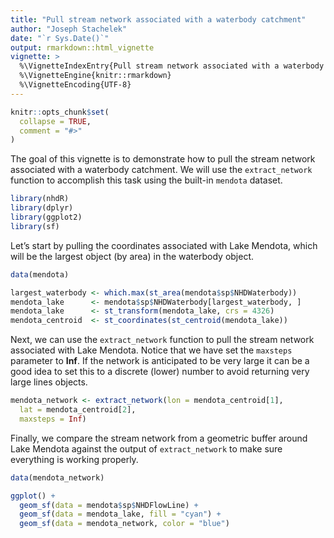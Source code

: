 ```yaml
---
title: "Pull stream network associated with a waterbody catchment"
author: "Joseph Stachelek"
date: "`r Sys.Date()`"
output: rmarkdown::html_vignette
vignette: >
  %\VignetteIndexEntry{Pull stream network associated with a waterbody catchment}
  %\VignetteEngine{knitr::rmarkdown}
  %\VignetteEncoding{UTF-8}
---
```


```r
knitr::opts_chunk$set(
  collapse = TRUE,
  comment = "#>"
)
```

The goal of this vignette is to demonstrate how to pull the stream network associated with a waterbody catchment. We will use the `extract_network` function to accomplish this task using the built-in `mendota` dataset.

```r
library(nhdR)
library(dplyr)
library(ggplot2)
library(sf)
```

Let's start by pulling the coordinates associated with Lake Mendota, which will be the largest object (by area) in the waterbody object.

```r
data(mendota)

largest_waterbody <- which.max(st_area(mendota$sp$NHDWaterbody))
mendota_lake      <- mendota$sp$NHDWaterbody[largest_waterbody, ]
mendota_lake      <- st_transform(mendota_lake, crs = 4326)
mendota_centroid  <- st_coordinates(st_centroid(mendota_lake))
```

Next, we can use the `extract_network` function to pull the stream network associated with Lake Mendota. Notice that we have set the `maxsteps` parameter to **Inf**. If the network is anticipated to be very large it can be a good idea to set this to a discrete (lower) number to avoid returning very large lines objects.

```r
mendota_network <- extract_network(lon = mendota_centroid[1],
  lat = mendota_centroid[2],
  maxsteps = Inf)
```

Finally, we compare the stream network from a geometric buffer around Lake Mendota against the output of `extract_network` to make sure everything is working properly. 

```r
data(mendota_network)
```

```r
ggplot() +
  geom_sf(data = mendota$sp$NHDFlowLine) +
  geom_sf(data = mendota_lake, fill = "cyan") +
  geom_sf(data = mendota_network, color = "blue")
```
